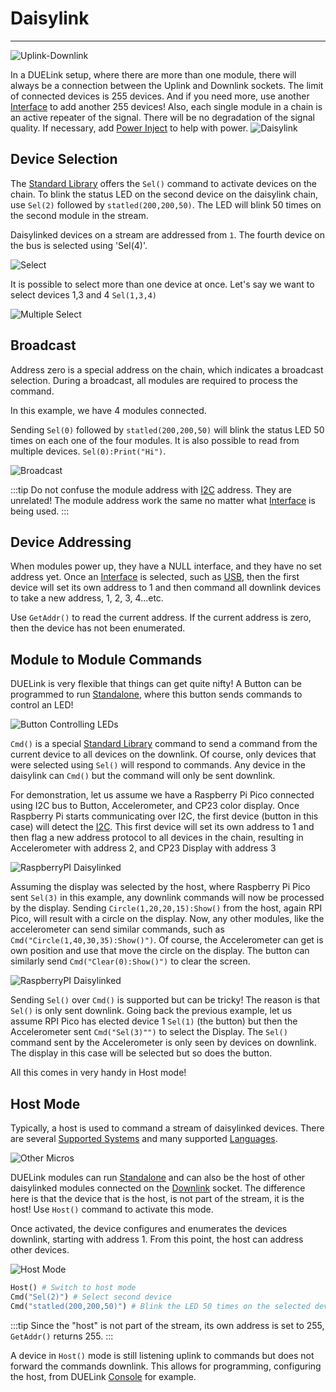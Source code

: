 # Daisylink

---

![Uplink-Downlink](pathname:///img/uplink-downlink.png)

In a DUELink setup, where there are more than one module, there will always be a connection between the Uplink and Downlink sockets. The limit of connected devices is 255 devices. And if you need more, use another [Interface](../interface/intro) to add another 255 devices! Also, each single module in a chain is an active repeater of the signal. There will be no degradation of the signal quality. If necessary, add [Power Inject](../catalog/accessory/power-inject) to help with power.
![Daisylink](pathname:///img/daisylink.png)

## Device Selection

The [Standard Library](./stdlib) offers the `Sel()` command to activate devices on the chain. To blink the status LED on the second device on the daisylink chain, use `Sel(2)` followed by `statled(200,200,50)`. The LED will blink 50 times on the second module in the stream.

Daisylinked devices on a stream are addressed from `1`. The fourth device on the bus is selected using 'Sel(4)'.

![Select](pathname:///img/select.png)

It is possible to select more than one device at once. Let's say we want to select devices 1,3 and 4 `Sel(1,3,4)`

![Multiple Select](pathname:///img/multiple-select.png)

## Broadcast

Address zero is a special address on the chain, which indicates a broadcast selection. During a broadcast, all modules are required to process the command.

In this example, we have 4 modules connected.

Sending `Sel(0)` followed by `statled(200,200,50)` will blink the status LED 50 times on each one of the four modules. It is also possible to read from multiple devices. `Sel(0):Print("Hi")`.

![Broadcast](pathname:///img/broadcast.png)

:::tip
Do not confuse the module address with [I2C](../interface/i2c) address. They are unrelated! The module address work the same no matter what [Interface](../interface/intro) is being used.
:::

## Device Addressing

When modules power up, they have a NULL interface, and they have no set address yet. Once an [Interface](../interface/intro) is selected, such as [USB](../interface/usb), then the first device will set its own address to 1 and then command all downlink devices to take a new address, 1, 2, 3, 4...etc.

Use `GetAddr()` to read the current address. If the current address is zero, then the device has not been enumerated.

## Module to Module Commands

DUELink is very flexible that things can get quite nifty! A Button can be programmed to run [Standalone](./standalone), where this button sends commands to control an LED!

![Button Controlling LEDs](pathname:///img/button-led.gif)

`Cmd()` is a special [Standard Library](./stdlib) command to send a command from the current device to all devices on the downlink. Of course, only devices that were selected using `Sel()` will respond to commands. Any device in the daisylink can `Cmd()` but the command will only be sent downlink.

For demonstration, let us assume we have a Raspberry Pi Pico connected using I2C bus to Button, Accelerometer, and CP23 color display. Once Raspberry Pi starts communicating over I2C, the first device (button in this case) will detect the [I2C](../interface/i2c). This first device will set its own address to 1 and then flag a new address protocol to all devices in the chain, resulting in Accelerometer with address 2, and CP23 Display with address 3

![RaspberryPI Daisylinked](pathname:///img/raspberrypi-button-accel-cp23.png)

Assuming the display was selected by the host, where Raspberry Pi Pico sent `Sel(3)` in this example, any downlink commands will now be processed by the display. Sending `Circle(1,20,20,15):Show()` from the host, again RPI Pico, will result with a circle on the display. Now, any other modules, like the accelerometer can send similar commands, such as `Cmd("Circle(1,40,30,35):Show()")`. Of course, the Accelerometer can get is own position and use that move the circle on the display. The button can similarly send `Cmd("Clear(0):Show()")` to clear the screen.

![RaspberryPI Daisylinked](pathname:///img/raspberrypi-cp23-circle.png)

Sending `Sel()` over `Cmd()` is supported but can be tricky! The reason is that `Sel()` is only sent downlink. Going back the previous example, let us assume RPI Pico has elected device 1 `Sel(1)` (the button) but then the Accelerometer sent `Cmd("Sel(3)"")` to select the Display. The `Sel()` command sent by the Accelerometer is only seen by devices on downlink. The display in this case will be selected but so does the button.

All this comes in very handy in Host mode!

## Host Mode

Typically, a host is used to command a stream of daisylinked devices. There are several [Supported Systems](../system/intro) and many supported [Languages](../language/intro).

![Other Micros](pathname:///img/other-micros.png)

DUELink modules can run [Standalone](../engine/standalone) and can also be the host of other daisylinked modules connected on the [Downlink](../interface/downlink) socket. The difference here is that the device that is the host, is not part of the stream, it is the host! Use `Host()` command to activate this mode.

Once activated, the device configures and enumerates the devices downlink, starting with address 1. From this point, the host can address other devices.

![Host Mode](pathname:///img/host-mode.png)

```py
Host() # Switch to host mode
Cmd("Sel(2)") # Select second device
Cmd("statled(200,200,50)") # Blink the LED 50 times on the selected device
```

:::tip
Since the "host" is not part of the stream, its own address is set to 255, `GetAddr()` returns 255.
:::

A device in `Host()` mode is still listening uplink to commands but does not forward the commands downlink. This allows for programming, configuring the host, from DUELink [Console](../console) for example.
